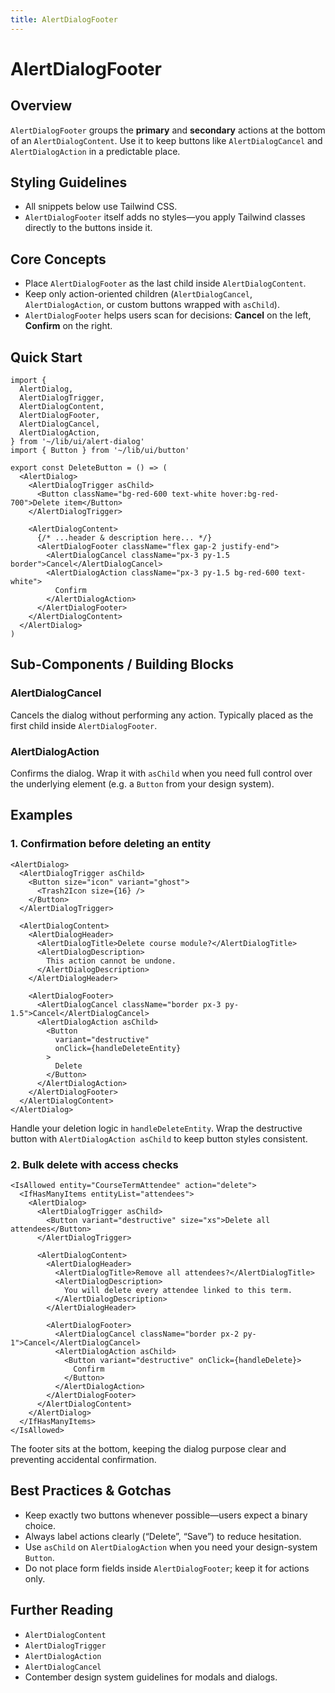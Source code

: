```yaml
---
title: AlertDialogFooter
---
```


<!-- Edited by human: false -->
<!-- Examples count: 8 -->
<!-- Source examples: 0 -->
<!-- Playground examples: 0 -->
<!-- External examples: 8 -->
<!-- Import examples: 5 -->

# AlertDialogFooter

## Overview
`AlertDialogFooter` groups the **primary** and **secondary** actions at the bottom of an `AlertDialogContent`.
Use it to keep buttons like `AlertDialogCancel` and `AlertDialogAction` in a predictable place.

## Styling Guidelines
* All snippets below use Tailwind CSS.
* `AlertDialogFooter` itself adds no styles—you apply Tailwind classes directly to the buttons inside it.

## Core Concepts
* Place `AlertDialogFooter` as the last child inside `AlertDialogContent`.
* Keep only action-oriented children (`AlertDialogCancel`, `AlertDialogAction`, or custom buttons wrapped with `asChild`).
* `AlertDialogFooter` helps users scan for decisions: **Cancel** on the left, **Confirm** on the right.

## Quick Start
```tsx
import {
  AlertDialog,
  AlertDialogTrigger,
  AlertDialogContent,
  AlertDialogFooter,
  AlertDialogCancel,
  AlertDialogAction,
} from '~/lib/ui/alert-dialog'
import { Button } from '~/lib/ui/button'

export const DeleteButton = () => (
  <AlertDialog>
    <AlertDialogTrigger asChild>
      <Button className="bg-red-600 text-white hover:bg-red-700">Delete item</Button>
    </AlertDialogTrigger>

    <AlertDialogContent>
      {/* ...header & description here... */}
      <AlertDialogFooter className="flex gap-2 justify-end">
        <AlertDialogCancel className="px-3 py-1.5 border">Cancel</AlertDialogCancel>
        <AlertDialogAction className="px-3 py-1.5 bg-red-600 text-white">
          Confirm
        </AlertDialogAction>
      </AlertDialogFooter>
    </AlertDialogContent>
  </AlertDialog>
)
```

## Sub-Components / Building Blocks

### AlertDialogCancel
Cancels the dialog without performing any action.
Typically placed as the first child inside `AlertDialogFooter`.

### AlertDialogAction
Confirms the dialog.
Wrap it with `asChild` when you need full control over the underlying element (e.g. a `Button` from your design system).

## Examples

### 1. Confirmation before deleting an entity
```tsx
<AlertDialog>
  <AlertDialogTrigger asChild>
    <Button size="icon" variant="ghost">
      <Trash2Icon size={16} />
    </Button>
  </AlertDialogTrigger>

  <AlertDialogContent>
    <AlertDialogHeader>
      <AlertDialogTitle>Delete course module?</AlertDialogTitle>
      <AlertDialogDescription>
        This action cannot be undone.
      </AlertDialogDescription>
    </AlertDialogHeader>

    <AlertDialogFooter>
      <AlertDialogCancel className="border px-3 py-1.5">Cancel</AlertDialogCancel>
      <AlertDialogAction asChild>
        <Button
          variant="destructive"
          onClick={handleDeleteEntity}
        >
          Delete
        </Button>
      </AlertDialogAction>
    </AlertDialogFooter>
  </AlertDialogContent>
</AlertDialog>
```
Handle your deletion logic in `handleDeleteEntity`. Wrap the destructive button with `AlertDialogAction asChild` to keep button styles consistent.

### 2. Bulk delete with access checks
```tsx
<IsAllowed entity="CourseTermAttendee" action="delete">
  <IfHasManyItems entityList="attendees">
    <AlertDialog>
      <AlertDialogTrigger asChild>
        <Button variant="destructive" size="xs">Delete all attendees</Button>
      </AlertDialogTrigger>

      <AlertDialogContent>
        <AlertDialogHeader>
          <AlertDialogTitle>Remove all attendees?</AlertDialogTitle>
          <AlertDialogDescription>
            You will delete every attendee linked to this term.
          </AlertDialogDescription>
        </AlertDialogHeader>

        <AlertDialogFooter>
          <AlertDialogCancel className="border px-2 py-1">Cancel</AlertDialogCancel>
          <AlertDialogAction asChild>
            <Button variant="destructive" onClick={handleDelete}>
              Confirm
            </Button>
          </AlertDialogAction>
        </AlertDialogFooter>
      </AlertDialogContent>
    </AlertDialog>
  </IfHasManyItems>
</IsAllowed>
```
The footer sits at the bottom, keeping the dialog purpose clear and preventing accidental confirmation.

## Best Practices & Gotchas
* Keep exactly two buttons whenever possible—users expect a binary choice.
* Always label actions clearly (“Delete”, “Save”) to reduce hesitation.
* Use `asChild` on `AlertDialogAction` when you need your design-system `Button`.
* Do not place form fields inside `AlertDialogFooter`; keep it for actions only.

## Further Reading
* `AlertDialogContent`
* `AlertDialogTrigger`
* `AlertDialogAction`
* `AlertDialogCancel`
* Contember design system guidelines for modals and dialogs.

<!-- End of Generated Documentation -->
